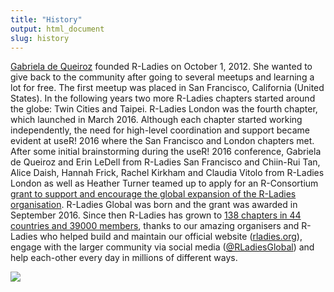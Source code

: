 ```yaml
---
title: "History"
output: html_document
slug: history
---
```


[Gabriela de Queiroz](https://rladies.org/united-states-rladies/name/gabriela-de-queiroz/) founded R-Ladies on October 1, 2012. She wanted to give back to the community after going to several meetups and learning a lot for free.  The first meetup was placed in San Francisco, California (United States). In the following years two more R-Ladies chapters started around the globe: Twin Cities and Taipei. R-Ladies London was the fourth chapter, which launched in March 2016. Although each chapter started working independently, the need for high-level coordination and support became evident at useR! 2016 where the San Francisco and London chapters met. After some initial brainstorming during the useR! 2016 conference, Gabriela de Queiroz and Erin LeDell from R-Ladies San Francisco and Chiin-Rui Tan, Alice Daish, Hannah Frick, Rachel Kirkham and Claudia Vitolo from R-Ladies London as well as Heather Turner teamed up to apply for an R-Consortium [grant to support and encourage the global expansion of the R-Ladies organisation](https://github.com/rladies/global/blob/master/rconsortium/FINAL%20-%20201607-%20rconsortiumproposalr-ladiesalignmentandglobalexpansion-july2016.pdf). R-Ladies Global was born and the grant was awarded in September 2016. Since then R-Ladies has grown to [138 chapters in 44 countries and 39000 members](https://gqueiroz.shinyapps.io/rshinylady/), thanks to our amazing organisers and R-Ladies who helped build and maintain our official website ([rladies.org](https://rladies.org/)), engage with the larger community via social media ([\@RLadiesGlobal](https://twitter.com/rladiesglobal)) and help each-other every day in millions of different ways.

![](../images/user2019.jpeg)
